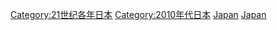 {{Commons category|2014 in Japan}}
{{Year by category
|m=2
|c=0
|d=1
|y=4
|cat=日本
|sortkey=Japan
|parent=21世纪各年日本
|subcat=2014年亞洲
}}

[[Category:21世纪各年日本|Category:21世纪各年日本]]
[[Category:2010年代日本|Category:2010年代日本]]
[[Category:2014年亞洲|Japan]]
[[Category:2014年各國|Japan]]